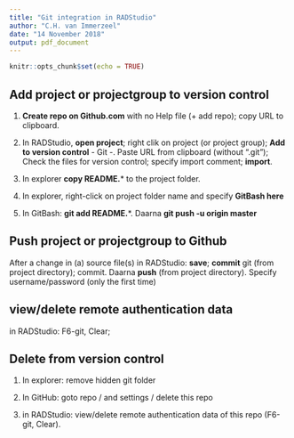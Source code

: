 ```yaml
---
title: "Git integration in RADStudio"
author: "C.H. van Immerzeel"
date: "14 November 2018"
output: pdf_document
---
```


```r
knitr::opts_chunk$set(echo = TRUE)
```

## Add project or projectgroup to version control

1. **Create repo on Github.com** with no Help file (+ add repo); copy URL to clipboard.

2. In RADStudio, **open project**; right clik on project (or project group); **Add to version control** - Git -. Paste URL from clipboard (without ".git"); Check the files for version control; specify import comment; **import**.

3. In explorer **copy README.*** to the project folder.

4. In explorer, right-click on project folder name and specify **GitBash here**

5. In GitBash: **git add README.***. Daarna **git push -u origin master**


## Push project or projectgroup to Github

After a change in (a) source file(s) in RADStudio: **save**; **commit** git (from project directory); commit. Daarna **push** (from project directory). Specify username/password (only the first time)


## view/delete remote authentication data

in RADStudio: F6-git, Clear;


## Delete from version control

1. In explorer: remove hidden git folder

2. In GitHub: goto repo / and settings / delete this repo

3. in RADStudio: view/delete remote authentication data of this repo (F6-git, Clear).